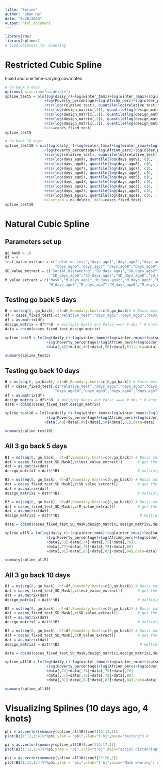 ```yaml
---
title: "Spline"
author: "Shan He"
date: "4/28/2020"
output: html_document
---
```

```r
library(rms)
library(splines)
# load datasets for modeling
```

# Restricted Cubic Spline
Fixed and one time-varying covariates
```r
# Go back 5 days 
options(na.action="na.delete")
spline_test5 = ols(log(daily_r)~log(winter_tmmx)+log(winter_rmax)+log(susceptible_perc)+log(density)+log(withHS)
                  +log(Poverty_percentage)+log(AfriAm_perc)+log(older_perc)
                  +rcs(log(relative_test), quantile(log(relative_test), c(0, .1, .35, .65, .90, 1),include.lowest=TRUE))
                  +rcs(log(design_matrix[,4]), quantile(log(design_matrix[,4]), c(0, .1, .35, .65, .90, 1),include.lowest=TRUE))
                  +rcs(log(design_matrix[,3]), quantile(log(design_matrix[,3]), c(0, .1, .35, .65, .90, 1),include.lowest=TRUE))
                  +rcs(log(design_matrix[,2]), quantile(log(design_matrix[,2]), c(0, .1, .35, .65, .90, 1),include.lowest=TRUE))
                  +rcs(log(design_matrix[,1]), quantile(log(design_matrix[,1]), c(0, .1, .35, .65, .90, 1),include.lowest=TRUE)),
                  data=cases_fixed_test)
spline_test5 

# Go back 10 days 
spline_test10 = ols(log(daily_r)~log(winter_tmmx)+log(winter_rmax)+log(susceptible_perc)+log(density)+log(withHS)
                  +log(Poverty_percentage)+log(AfriAm_perc)+log(older_perc)
                  +rcs(log(relative_test), quantile(log(relative_test), c(0, .1, .35, .65, .90, 1),include.lowest=TRUE))
                  +rcs(log(days_ago9), quantile(log(days_ago9), c(0, .1, .35, .65, .90, 1),include.lowest=TRUE))
                  +rcs(log(days_ago8), quantile(log(days_ago8), c(0, .1, .35, .65, .90, 1),include.lowest=TRUE))
                  +rcs(log(days_ago7), quantile(log(days_ago7), c(0, .1, .35, .65, .90, 1),include.lowest=TRUE))
                  +rcs(log(days_ago6), quantile(log(days_ago6), c(0, .1, .35, .65, .90, 1),include.lowest=TRUE))
                  +rcs(log(days_ago5), quantile(log(days_ago5), c(0, .1, .35, .65, .90, 1),include.lowest=TRUE))
                  +rcs(log(days_ago4), quantile(log(days_ago4), c(0, .1, .35, .65, .90, 1),include.lowest=TRUE))
                  +rcs(log(days_ago3), quantile(log(days_ago3), c(0, .1, .35, .65, .90, 1),include.lowest=TRUE))
                  +rcs(log(days_ago2), quantile(log(days_ago2), c(0, .1, .35, .65, .90, 1),include.lowest=TRUE))
                  +rcs(log(days_ago1), quantile(log(days_ago1), c(0, .1, .35, .65, .90, 1),include.lowest=TRUE)),
                  na.action = na.delete, data=cases_fixed_test)
spline_test10
```

# Natural Cubic Spline
## Parameters set up
```r
go_back = 10
df = 4
test_value_extract = c("relative_test","days_ago1","days_ago2","days_ago3","days_ago4","days_ago5",
                       "days_ago6","days_ago7","days_ago8","days_ago9","days_ago10")
SD_value_extract = c("Social_Distancing","SD_days_ago1","SD_days_ago2","SD_days_ago3","SD_days_ago4","SD_days_ago5",
                     "SD_days_ago6","SD_days_ago7","SD_days_ago8","SD_days_ago9","SD_days_ago10")
M_value_extract = c("Mask","M_days_ago1","M_days_ago2","M_days_ago3","M_days_ago4","M_days_ago5",
                    "M_days_ago6","M_days_ago7","M_days_ago8","M_days_ago9","M_days_ago10")
```

## Testing go back 5 days
```r
B = ns(seq(0, go_back), df=df,Boundary.knots=c(0,go_back)) # Basis matrix: go back 5 days, 4 internal knots
df = cases_fixed_test[,c("relative_test","days_ago1","days_ago2","days_ago3","days_ago4","days_ago5")] # get the values 
df = as.matrix(df) 
design_matrix = df%*%B  # multiply Basis and Value ===> # obs * # knots (reduce dimension??)
data = cbind(cases_fixed_test,design_matrix)

spline_test5 = lm(log(daily_r)~log(winter_tmmx)+log(winter_rmax)+log(susceptible_perc)+log(density)+log(withHS)
                   +log(Poverty_percentage)+log(AfriAm_perc)+log(older_perc)
                   +data[,48]+data[,49]+data[,50]+data[,51],data=data)  # estimate the 4 phi_s for each knot

summary(spline_test5)
```

## Testing go back 10 days
```r
B = ns(seq(0, go_back), df=df,Boundary.knots=c(0,go_back)) # Basis matrix: go back 10 days, 4 internal knots
df = cases_fixed_test[,c("relative_test","days_ago1","days_ago2","days_ago3","days_ago4","days_ago5",
                       "days_ago10","days_ago9","days_ago8","days_ago7","days_ago6")] # get the values for today and all the way to 10 days ago 
df = as.matrix(df) 
design_matrix = df%*%B  # multiply Basis and Value ===> # obs * # knots 
data = cbind(cases_fixed_test,design_matrix)

spline_test10 = lm(log(daily_r)~log(winter_tmmx)+log(winter_rmax)+log(susceptible_perc)+log(density)+log(withHS)
                   +log(Poverty_percentage)+log(AfriAm_perc)+log(older_perc)
                  +data[,48]+data[,49]+data[,50]+data[,51],data=data)  # estimate the 4 phi_s for each knot

summary(spline_test10)
```

## All 3 go back 5 days
```r
B1 = ns(seq(0, go_back), df=df,Boundary.knots=c(0,go_back)) # Basis matrix: go back 5 days, 4 internal knots
dat = cases_fixed_test_SD_Mask[,c(test_value_extract)]       # get the values 
dat = as.matrix(dat) 
design_matrix1 = dat%*%B1                                    # multiply Basis and Value ===> # obs * # knots 

B2 = ns(seq(0, go_back), df=df,Boundary.knots=c(0,go_back)) # Basis matrix: go back 5 days, 4 internal knots
dat = cases_fixed_test_SD_Mask[,c(SD_value_extract)]         # get the values 
dat = as.matrix(dat) 
design_matrix2 = dat%*%B2                                    # multiply Basis and Value ===> # obs * # knots 

B3 = ns(seq(0, go_back), df=df,Boundary.knots=c(0,go_back)) # Basis matrix: go back 5 days, 4 internal knots
dat = cases_fixed_test_SD_Mask[,c(M_value_extract)]          # get the values 
dat = as.matrix(dat) 
design_matrix3 = dat%*%B3                                     # multiply Basis and Value ===> # obs * # knots 

data = cbind(cases_fixed_test_SD_Mask,design_matrix1,design_matrix2,design_matrix3)

spline_all5 = lm(log(daily_r)~log(winter_tmmx)+log(winter_rmax)+log(susceptible_perc)+log(density)+log(withHS)
                   +log(Poverty_percentage)+log(AfriAm_perc)+log(older_perc)
                   +data[,73]+data[,74]+data[,75]+data[,76]
                   +data[,77]+data[,78]+data[,79]+data[,80]
                   +data[,81]+data[,82]+data[,83]+data[,84],data=data)  # estimate the 4 phi_s for each knot

summary(spline_all5)
```

## All 3 go back 10 days
```r
B1 = ns(seq(0, go_back), df=df,Boundary.knots=c(0,go_back)) # Basis matrix: go back 5 days, 4 internal knots
dat = cases_fixed_test_SD_Mask[,c(test_value_extract)]       # get the values 
dat = as.matrix(dat) 
design_matrix1 = dat%*%B1                                    # multiply Basis and Value ===> # obs * # knots 

B2 = ns(seq(0, go_back), df=df,Boundary.knots=c(0,go_back)) # Basis matrix: go back 5 days, 4 internal knots
dat = cases_fixed_test_SD_Mask[,c(SD_value_extract)]         # get the values 
dat = as.matrix(dat) 
design_matrix2 = dat%*%B2                                    # multiply Basis and Value ===> # obs * # knots 

B3 = ns(seq(0, go_back), df=df,Boundary.knots=c(0,go_back)) # Basis matrix: go back 5 days, 4 internal knots
dat = cases_fixed_test_SD_Mask[,c(M_value_extract)]          # get the values 
dat = as.matrix(dat) 
design_matrix3 = dat%*%B3                                     # multiply Basis and Value ===> # obs * # knots
```


```r
data = cbind(cases_fixed_test_SD_Mask,design_matrix1,design_matrix2,design_matrix3)

spline_all10 = lm(log(daily_r)~log(winter_tmmx)+log(winter_rmax)+log(susceptible_perc)+log(density)+log(withHS)
                   +log(Poverty_percentage)+log(AfriAm_perc)+log(older_perc)
                   +data[,73]+data[,74]+data[,75]+data[,76]
                   +data[,77]+data[,78]+data[,79]+data[,80]
                   +data[,81]+data[,82]+data[,83]+data[,84],data=data)  # estimate the 4 phi_s for each knot

summary(spline_all10)
```

# Visualizing Splines (10 days ago, 4 knots)
```r
phi = as.vector(summary(spline_all10)$coef[10:13,1])
plot(B1[1:11,1:4]%*%phi,ylab = "phi",xlab="t-bj",main="testing") #

pi = as.vector(summary(spline_all10)$coef[14:17,1])
plot(B2[1:11,1:4]%*%pi,ylab = "pi",xlab="t-bj",main="social distancing") #

psi = as.vector(summary(spline_all10)$coef[17:20,1])
plot(B3[1:11,1:4]%*%phi,ylab = "psi",xlab="t-bj",main="Mask wearing") #

```


